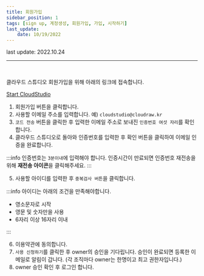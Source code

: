 ```yaml
---
title: 회원가입
sidebar_position: 1
tags: [sign up, 계정생성, 회원가입, 가입, 시작하기]
last_update:
    date: 10/19/2022
---
```



<span className="theme-doc-version-badge badge badge--secondary">
    last update: 2022.10.24
</span>

<hr />
<br />

클라우드 스튜디오 회원가입을 위해 아래의 링크에 접속합니다.

[Start CloudStudio](https://cloudstudio.cloudraw.kr/signin)

1. 회원가입 버튼을 클릭합니다.
2. 사용할 이메일 주소를 입력합니다. 예) `cloudstudio@cloudraw.kr`
3. `코드 전송` 버튼을 클릭한 후 입력한 이메일 주소로 보내진 `인증번호 여섯 자리`를 확인합니다.
4. 클라우드 스튜디오로 돌아와 인증번호를 입력한 후 확인 버튼을 클릭하여 이메일 인증을 완료합니다.

:::info
인증번호는 `3분이내`에 입력해야 합니다. 인증시간이 만료되면 인증번호 재전송을 위해 **재전송 아이콘**을 클릭해주세요.
:::

5. 사용할 아이디를 입력한 후 `중복검사 버튼`을 클릭합니다.

:::info
아이디는 아래의 조건을 만족해야합니다.

-   영소문자로 시작
-   영문 및 숫자만을 사용
-   6자리 이상 16자리 이내

:::

6. 이용약관에 동의합니다.
7. `사용 신청하기`를 클릭한 후 owner의 승인을 기다립니다. 승인이 완료되면 등록한 이메일로 알림이 갑니다. (각 조직마다 owner는 한명이고 최고 권한자입니다.)
8. owner 승인 확인 후 로그인 합니다.

